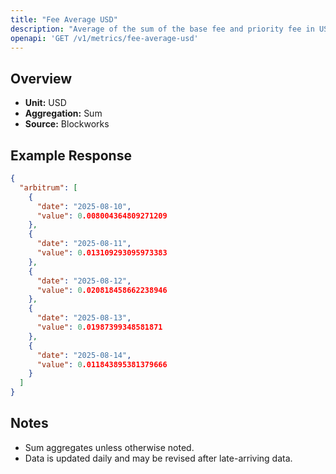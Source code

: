 ```yaml
---
title: "Fee Average USD"
description: "Average of the sum of the base fee and priority fee in USD that day"
openapi: 'GET /v1/metrics/fee-average-usd'
---
```


## Overview

- **Unit:** USD
- **Aggregation:** Sum
- **Source:** Blockworks

## Example Response

```json
{
  "arbitrum": [
    {
      "date": "2025-08-10",
      "value": 0.008004364809271209
    },
    {
      "date": "2025-08-11",
      "value": 0.013109293095973383
    },
    {
      "date": "2025-08-12",
      "value": 0.020818458662238946
    },
    {
      "date": "2025-08-13",
      "value": 0.01987399348581871
    },
    {
      "date": "2025-08-14",
      "value": 0.011843895381379666
    }
  ]
}
```

## Notes
- Sum aggregates unless otherwise noted.
- Data is updated daily and may be revised after late-arriving data.
